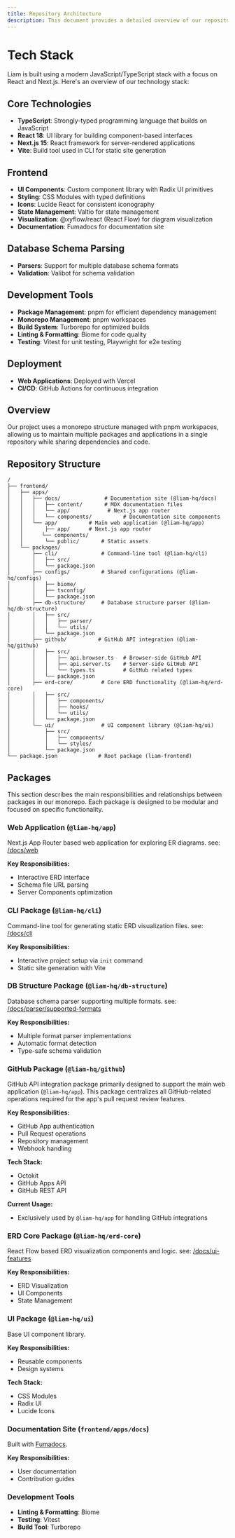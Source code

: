 ```yaml
---
title: Repository Architecture
description: This document provides a detailed overview of our repository structure, architecture, and development workflow.
---
```


# Tech Stack

Liam is built using a modern JavaScript/TypeScript stack with a focus on React and Next.js. Here's an overview of our technology stack:

## Core Technologies
- **TypeScript**: Strongly-typed programming language that builds on JavaScript
- **React 18**: UI library for building component-based interfaces
- **Next.js 15**: React framework for server-rendered applications
- **Vite**: Build tool used in CLI for static site generation

## Frontend
- **UI Components**: Custom component library with Radix UI primitives
- **Styling**: CSS Modules with typed definitions
- **Icons**: Lucide React for consistent iconography
- **State Management**: Valtio for state management
- **Visualization**: @xyflow/react (React Flow) for diagram visualization
- **Documentation**: Fumadocs for documentation site

## Database Schema Parsing
- **Parsers**: Support for multiple database schema formats
- **Validation**: Valibot for schema validation

## Development Tools
- **Package Management**: pnpm for efficient dependency management
- **Monorepo Management**: pnpm workspaces
- **Build System**: Turborepo for optimized builds
- **Linting & Formatting**: Biome for code quality
- **Testing**: Vitest for unit testing, Playwright for e2e testing

## Deployment
- **Web Applications**: Deployed with Vercel
- **CI/CD**: GitHub Actions for continuous integration

## Overview

Our project uses a monorepo structure managed with pnpm workspaces, allowing us to maintain multiple packages and applications in a single repository while sharing dependencies and code.

## Repository Structure

```text
/
├── frontend/
│   ├── apps/
│   │   ├── docs/              # Documentation site (@liam-hq/docs)
│   │   │   ├── content/       # MDX documentation files
│   │   │   └── app/            # Next.js app router
│   │   │   └── components/          # Documentation site components
│   │   └── app/          # Main web application (@liam-hq/app)
│   │       ├── app/      # Next.js app router
│   │      └── components/
│   │       └── public/       # Static assets
│   └── packages/
│       ├── cli/              # Command-line tool (@liam-hq/cli)
│       │   ├── src/
│       │   └── package.json
│       ├── configs/          # Shared configurations (@liam-hq/configs)
│       │   ├── biome/
│       │   ├── tsconfig/
│       │   └── package.json
│       ├── db-structure/     # Database structure parser (@liam-hq/db-structure)
│       │   ├── src/
│       │   │   ├── parser/
│       │   │   └── utils/
│       │   └── package.json
│       ├── github/          # GitHub API integration (@liam-hq/github)
│       │   ├── src/
│       │   │   ├── api.browser.ts   # Browser-side GitHub API
│       │   │   ├── api.server.ts    # Server-side GitHub API
│       │   │   └── types.ts         # GitHub related types
│       │   └── package.json
│       ├── erd-core/         # Core ERD functionality (@liam-hq/erd-core)
│       │   ├── src/
│       │   │   ├── components/
│       │   │   ├── hooks/
│       │   │   └── utils/
│       │   └── package.json
│       └── ui/               # UI component library (@liam-hq/ui)
│           ├── src/
│           │   ├── components/
│           │   └── styles/
│           └── package.json
└── package.json             # Root package (liam-frontend)
```

## Packages

This section describes the main responsibilities and relationships between packages in our monorepo. Each package is designed to be modular and focused on specific functionality.

### Web Application (`@liam-hq/app`)

Next.js App Router based web application for exploring ER diagrams. see: [/docs/web](/docs/web)

**Key Responsibilities:**

- Interactive ERD interface
- Schema file URL parsing
- Server Components optimization

### CLI Package (`@liam-hq/cli`)

Command-line tool for generating static ERD visualization files. see: [/docs/cli](/docs/cli)

**Key Responsibilities:**

- Interactive project setup via `init` command
- Static site generation with Vite

### DB Structure Package (`@liam-hq/db-structure`)

Database schema parser supporting multiple formats. see: [/docs/parser/supported-formats](/docs/parser/supported-formats)

**Key Responsibilities:**

- Multiple format parser implementations
- Automatic format detection
- Type-safe schema validation

### GitHub Package (`@liam-hq/github`)

GitHub API integration package primarily designed to support the main web application (`@liam-hq/app`). This package centralizes all GitHub-related operations required for the app's pull request review features.

**Key Responsibilities:**

- GitHub App authentication
- Pull Request operations
- Repository management
- Webhook handling

**Tech Stack:**

- Octokit
- GitHub Apps API
- GitHub REST API

**Current Usage:**
- Exclusively used by `@liam-hq/app` for handling GitHub integrations

### ERD Core Package (`@liam-hq/erd-core`)

React Flow based ERD visualization components and logic. see: [/docs/ui-features](/docs/ui-features)

**Key Responsibilities:**

- ERD Visualization
- UI Components
- State Management

### UI Package (`@liam-hq/ui`)

Base UI component library.

**Key Responsibilities:**

- Reusable components
- Design systems

**Tech Stack:**

- CSS Modules
- Radix UI
- Lucide Icons

### Documentation Site (`frontend/apps/docs`)

Built with [Fumadocs](https://fumadocs.vercel.app/).

**Key Responsibilities:**

- User documentation
- Contribution guides

### Development Tools

- **Linting & Formatting**: Biome
- **Testing**: Vitest
- **Build Tool**: Turborepo

